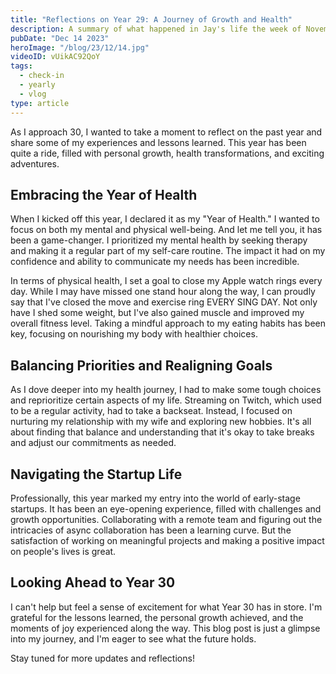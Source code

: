 ```yaml
---
title: "Reflections on Year 29: A Journey of Growth and Health"
description: A summary of what happened in Jay's life the week of November 27th.  
pubDate: "Dec 14 2023"
heroImage: "/blog/23/12/14.jpg"
videoID: vUikAC92QoY
tags:
  - check-in
  - yearly
  - vlog
type: article
---
```



As I approach 30, I wanted to take a moment to reflect on the past year and share some of my experiences and lessons learned. This year has been quite a ride, filled with personal growth, health transformations, and exciting adventures.

<YouTube id={frontmatter.videoID} />

## Embracing the Year of Health

When I kicked off this year, I declared it as my "Year of Health." I wanted to focus on both my mental and physical well-being. And let me tell you, it has been a game-changer. I prioritized my mental health by seeking therapy and making it a regular part of my self-care routine. The impact it had on my confidence and ability to communicate my needs has been incredible.

In terms of physical health, I set a goal to close my Apple watch rings every day. While I may have missed one stand hour along the way, I can proudly say that I've closed the move and exercise ring EVERY SING DAY. Not only have I shed some weight, but I've also gained muscle and improved my overall fitness level. Taking a mindful approach to my eating habits has been key, focusing on nourishing my body with healthier choices.

## Balancing Priorities and Realigning Goals

As I dove deeper into my health journey, I had to make some tough choices and reprioritize certain aspects of my life. Streaming on Twitch, which used to be a regular activity, had to take a backseat. Instead, I focused on nurturing my relationship with my wife and exploring new hobbies. It's all about finding that balance and understanding that it's okay to take breaks and adjust our commitments as needed.

## Navigating the Startup Life

Professionally, this year marked my entry into the world of early-stage startups. It has been an eye-opening experience, filled with challenges and growth opportunities. Collaborating with a remote team and figuring out the intricacies of async collaboration has been a learning curve. But the satisfaction of working on meaningful projects and making a positive impact on people's lives is great.

## Looking Ahead to Year 30

I can't help but feel a sense of excitement for what Year 30 has in store. I'm grateful for the lessons learned, the personal growth achieved, and the moments of joy experienced along the way. This blog post is just a glimpse into my journey, and I'm eager to see what the future holds.

Stay tuned for more updates and reflections!